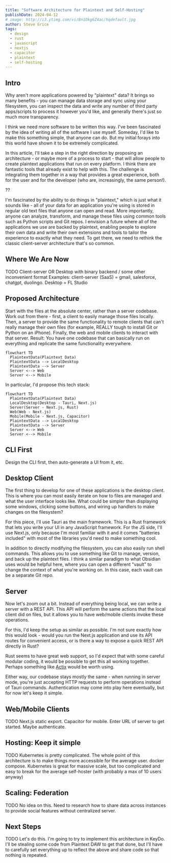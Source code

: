 ```yaml
---
title: "Software Architecture for Plaintext and Self-Hosting"
publishDate: 2024-04-12
# image: http://i3.ytimg.com/vi/Bn1Okg6Z4ac/hqdefault.jpg
author: Steve Grice
tags:
  - design
  - rust
  - javascript
  - nextjs
  - capacitor
  - plaintext
  - self-hosting
---
```


## Intro

Why aren't more applications powered by "plaintext" data? It brings so many benefits - you can manage data storage and sync using your filesystem, you can inspect the data and write any number of third party apps/scripts to process it however you'd like, and generally there's just so much more transparency.

I think we need more software to be written this way. I've been fascinated by the idea of writing all of the software I use myself. Someday, I'd like to make this something simple, that anyone can do. But my initial forays into this world have shown it to be extremely complicated.

In this article, I'll take a step in the right direction by proposing an architecture - or maybe more of a process to start - that will allow people to create plaintext applications that run on every platform. I think there are fantastic tools that already exist to help with this. The challenge is integrating them together in a way that provides a great experience, both for the user and for the developer (who are, increasingly, the same person!).

??

I'm fascinated by the ability to do things in "plaintext," which is just what it sounds like - all of your data for an application you're using is stored in regular old text files that anyone can open and read. More importantly, anyone can analyze, transform, and manage these files using common tools such as Python scripts and Git repos. I envision a future where all of the applications we use are backed by plaintext, enabling people to explore their own data and write their own extensions and tools to tailor the experience to exactly what they need.
To get there, we need to rethink the classic client-server architecture that's so common.

## Where We Are Now

TODO
Client-server OR Desktop with binary backend / some other inconvenient format
Examples: client-server (SaaS) = gmail, salesforce, chatgpt, duolingo. Desktop = FL Studio

## Proposed Architecture

Start with the files at the absolute center, rather than a server codebase. Work out from there - first, a client to easily manage those files locally. Then, a server to provide the same functionality to remote clients that can't really manage their own files (for example, REALLY tough to install Git or Python on an iPhone). Finally, the web and mobile clients to interact with that server. Result: You have one codebase that can basically run on everything and replicate the same functionality everywhere.
```mermaid
flowchart TD
  PlaintextData(Plaintext Data)
  PlaintextData --> LocalDesktop
  PlaintextData --> Server
  Server <--> Web
  Server <--> Mobile
```
In particular, I'd propose this tech stack:
```mermaid
flowchart TD
  PlaintextData(Plaintext Data)
  LocalDesktop(Desktop - Tauri, Next.js)
  Server(Server - Next.js, Rust)
  Web(Web - Next.js)
  Mobile(Mobile - Next.js, Capacitor)
  PlaintextData --> LocalDesktop
  PlaintextData --> Server
  Server <--> Web
  Server <--> Mobile
```

## CLI First

Design the CLI first, then auto-generate a UI from it, etc.

## Desktop Client

The first thing to develop for one of these applications is the desktop client. This is where you can most easily iterate on how to files are managed and what the user interface looks like. What could be simpler than displaying some windows, clicking some buttons, and wiring up handlers to make changes on the filesystem?

For this piece, I'll use Tauri as the main framework. This is a Rust framework that lets you write your UI in any JavaScript framework. For the JS side, I'll use Next.js, only because I'm most familiar with it and it comes "batteries included" with most of the libraries you'd need to make something cool.

In addition to directly modifying the filesystem, you can also easily run shell commands. This allows you to use something like Git to manage, version, and back up the plaintext files. I think a similar paradigm to what Obsidian uses would be helpful here, where you can open a different "vault" to change the context of what you're working on. In this case, each vault can be a separate Git repo.

## Server

Now let's zoom out a bit. Instead of everything being local, we can write a server with a REST API. This API will perform the same actions that the local client did on files, but it allows you to have web/mobile clients invoke these operations.

For this, I'd keep the setup as similar as possible. I'm not sure exactly how this would look - would you run the Next.js application and use its API routes for convenient access, or is there a way to expose a quick REST API directly in Rust?

Rust seems to have great web support, so I'd expect that with some careful modular coding, it would be possible to get this all working together. Perhaps something like [Actix](https://actix.rs/) would be worth using.

Either way, our codebase stays mostly the same - when running in server mode, you're just accepting HTTP requests to perform operations instead of Tauri commands. Authentication may come into play here eventually, but for now let's keep it simple.

## Web/Mobile Clients

TODO
Next.js static export. Capacitor for mobile. Enter URL of server to get started. Maybe authenticate.
## Hosting: Keep it simple

TODO
Kubernetes is pretty complicated. The whole point of this architecture is to make things more accessible for the average user. 
docker compose. Kubernetes is great for massive scale, but too complicated and easy to break for the average self-hoster (with probably a max of 10 users anyway)
## Scaling: Federation

TODO
No idea on this. Need to research how to share data across instances to provide social features without centralized server.

## Next Steps

TODO
Let's do this. I'm going to try to implement this architecture in KeyDo. I'll be stealing some code from Plaintext DAW to get that done, but I'll have to carefully set everything up to reflect the above and share code so that nothing is repeated.
